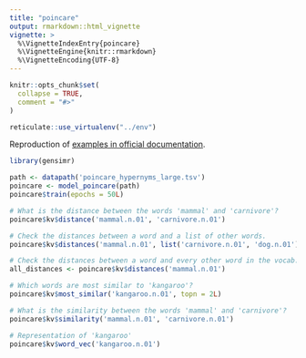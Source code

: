 ```yaml
---
title: "poincare"
output: rmarkdown::html_vignette
vignette: >
  %\VignetteIndexEntry{poincare}
  %\VignetteEngine{knitr::rmarkdown}
  %\VignetteEncoding{UTF-8}
---
```


```r
knitr::opts_chunk$set(
  collapse = TRUE,
  comment = "#>"
)

reticulate::use_virtualenv("../env")
```

Reproduction of [examples in official documentation](https://radimrehurek.com/gensim/models/poincare.html).

```r
library(gensimr)

path <- datapath('poincare_hypernyms_large.tsv')
poincare <- model_poincare(path)
poincare$train(epochs = 50L)

# What is the distance between the words 'mammal' and 'carnivore'?
poincare$kv$distance('mammal.n.01', 'carnivore.n.01')

# Check the distances between a word and a list of other words.
poincare$kv$distances('mammal.n.01', list('carnivore.n.01', 'dog.n.01'))

# Check the distances between a word and every other word in the vocab.
all_distances <- poincare$kv$distances('mammal.n.01')

# Which words are most similar to 'kangaroo'?
poincare$kv$most_similar('kangaroo.n.01', topn = 2L)

# What is the similarity between the words 'mammal' and 'carnivore'?
poincare$kv$similarity('mammal.n.01', 'carnivore.n.01')

# Representation of 'kangaroo'
poincare$kv$word_vec('kangaroo.n.01')
```

